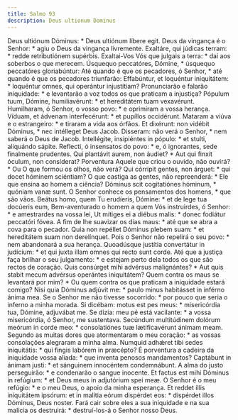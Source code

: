 ```yaml
---
title: Salmo 93
description: Deus ultionum Dominus
---
```


<div class="side-by-side not-content">
  <span class="text-justify">
    Deus ultiónum Dóminus: * Deus ultiónum líbere egit.
  </span>
  <span class="text-justify">
    Deus da vingança é o Senhor: * agiu o Deus da vingança livremente.
  </span>
  <span class="text-justify">
    Exaltáre, qui júdicas terram: * redde retributiónem supérbis.
  </span>
  <span class="text-justify">
    Exaltai-Vos Vós que julgais a terra: * dai aos soberbos o que merecem.
  </span>
  <span class="text-justify">
    Úsquequo peccatóres, Dómine, * úsquequo peccatóres gloriabúntur:
  </span>
  <span class="text-justify">
    Até quando é que os pecadores, ó Senhor, * até quando é que os pecadores
    triunfarão:
  </span>
  <span class="text-justify">
    Effabúntur, et loquéntur iniquitátem: * loquéntur omnes, qui operántur
    injustítiam?
  </span>
  <span class="text-justify">
    Pronunciarão e falarão iniquidade: * e levantarão a voz todos os que
    praticam a injustiça?
  </span>
  <span class="text-justify">
    Pópulum tuum, Dómine, humiliavérunt: * et hereditátem tuam vexavérunt.
  </span>
  <span class="text-justify">
    Humilharam, ó Senhor, o vosso povo: * e oprimiram a vossa herança.
  </span>
  <span class="text-justify">
    Víduam, et ádvenam interfecérunt: * et pupíllos occidérunt.
  </span>
  <span class="text-justify">
    Mataram a viúva e o estrangeiro: * e tiraram a vida aos órfãos.
  </span>
  <span class="text-justify">
    Et dixérunt: non vidébit Dóminus, * nec intélleget Deus Jacob.
  </span>
  <span class="text-justify">
    Disseram: não verá o Senhor, * nem saberá o Deus de Jacob.
  </span>
  <span class="text-justify">
    Intellégite, insipiéntes in pópulo: * et stulti, aliquándo sápite.
  </span>
  <span class="text-justify">
    Reflecti, ó insensatos do povo: * e, ó ignorantes, sede finalmente
    prudentes.
  </span>
  <span class="text-justify">
    Qui plantávit aurem, non áudiet? * Aut qui finxit óculum, non consíderat?
  </span>
  <span class="text-justify">
    Porventura Aquele que criou o ouvido, não ouvirá? * Ou O que formou os
    olhos, não verá?
  </span>
  <span class="text-justify">
    Qui córripit gentes, non árguet: * qui docet hóminem sciéntiam?
  </span>
  <span class="text-justify">
    O que castiga as gentes, não repreenderá: * Ele que ensina ao homem a
    ciência?
  </span>
  <span class="text-justify">
    Dóminus scit cogitatiónes hóminum, * quóniam vanæ sunt.
  </span>
  <span class="text-justify">
    O Senhor conhece os pensamentos dos homens, * que são vãos.
  </span>
  <span class="text-justify">
    Beátus homo, quem Tu erudíeris, Dómine: * et de lege tua docúeris eum,
  </span>
  <span class="text-justify">
    Bem-aventurado o homem a quem Vós instruirdes, ó Senhor: * e amestrardes na
    vossa lei,
  </span>
  <span class="text-justify">
    Ut mítiges ei a diébus malis: * donec fodiátur peccatóri fóvea.
  </span>
  <span class="text-justify">
    A fim de lhe suavizar os dias maus: * até que se abra a cova para o pecador.
  </span>
  <span class="text-justify">
    Quia non repéllet Dóminus plebem suam: * et hereditátem suam non
    derelínquet.
  </span>
  <span class="text-justify">
    Pois o Senhor não repelirá o seu povo: * nem abandonará a sua herança.
  </span>
  <span class="text-justify">
    Quoadúsque justítia convertátur in judícium: * et qui juxta illam omnes qui
    recto sunt corde.
  </span>
  <span class="text-justify">
    Até que a justiça faça brilhar o seu julgamento: * e estejam perto dela
    todos os que são rectos de coração.
  </span>
  <span class="text-justify">
    Quis consúrget mihi advérsus malignántes? * Aut quis stabit mecum advérsus
    operántes iniquitátem?
  </span>
  <span class="text-justify">
    Quem contra os maus se levantará por mim? * Ou quem contra os que praticam a
    iniquidade estará comigo?
  </span>
  <span class="text-justify">
    Nisi quia Dóminus adjúvit me: * paulo minus habitásset in inférno ánima mea.
  </span>
  <span class="text-justify">
    Se o Senhor me não tivesse socorrido: * por pouco que seria o inferno a
    minha morada.
  </span>
  <span class="text-justify">
    Si dicébam: motus est pes meus: * misericórdia tua, Dómine, adjuvábat me.
  </span>
  <span class="text-justify">
    Se dizia: meu pé está vacilante: * a vossa misericórdia, ó Senhor, me
    sustentava.
  </span>
  <span class="text-justify">
    Secúndum multitúdinem dolórum meórum in corde meo: * consolatiónes tuæ
    lætificavérunt ánimam meam.
  </span>
  <span class="text-justify">
    Segundo as muitas dores que atormentaram o meu coração: * as vossas
    consolações alegraram a minha alma.
  </span>
  <span class="text-justify">
    Numquid adhǽret tibi sedes iniquitátis: * qui fingis labórem in præcépto?
  </span>
  <span class="text-justify">
    É porventura a cadeira da iniquidade vossa aliada: * que inventa penosos
    mandamentos?
  </span>
  <span class="text-justify">
    Captábunt in ánimam justi: * et sánguinem innocéntem condemnábunt.
  </span>
  <span class="text-justify">
    A alma do justo perseguirão: * e condenarão o sangue inocente.
  </span>
  <span class="text-justify">
    Et factus est mihi Dóminus in refúgium: * et Deus meus in adjutórium spei
    meæ.
  </span>
  <span class="text-justify">
    O Senhor é o meu refúgio: * e o meu Deus, o apoio da minha esperança.
  </span>
  <span class="text-justify">
    Et reddet illis iniquitátem ipsórum: et in malítia eórum dispérdet eos: *
    dispérdet illos Dóminus, Deus noster.
  </span>
  <span class="text-justify">
    Fará cair sobre eles a sua iniquidade e na sua malícia os destruirá: *
    destruí-los-á o Senhor nosso Deus.
  </span>
</div>
